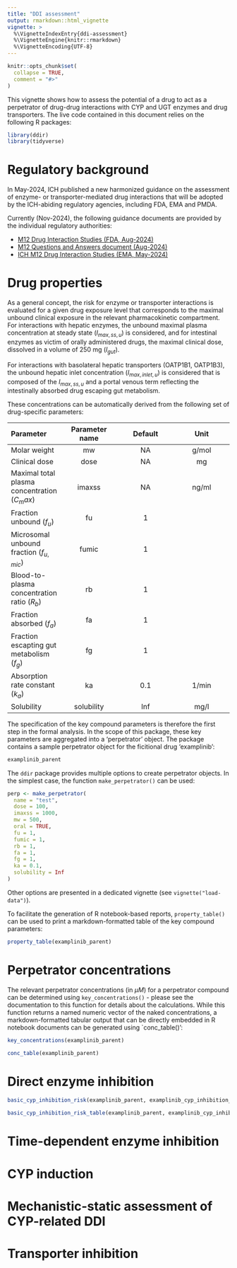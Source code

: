 ```yaml
---
title: "DDI assessment"
output: rmarkdown::html_vignette
vignette: >
  %\VignetteIndexEntry{ddi-assessment}
  %\VignetteEngine{knitr::rmarkdown}
  %\VignetteEncoding{UTF-8}
---
```


```r
knitr::opts_chunk$set(
  collapse = TRUE,
  comment = "#>"
)
```

This vignette shows how to assess the potential of a drug to act as a
perpetrator of drug-drug interactions with CYP and UGT enzymes and drug
transporters. The live code contained in this document relies on the following R
packages:

```r
library(ddir)
library(tidyverse)
```

# Regulatory background

In May-2024, ICH published a new harmonized guidance on the assessment of
enzyme- or transporter-mediated drug interactions that will be adopted by the
ICH-abiding regulatory agencies, including FDA, EMA and PMDA.

Currently (Nov-2024), the following guidance documents are provided by the
individual regulatory authorities:

* [M12 Drug Interaction Studies (FDA, Aug-2024)](https://www.fda.gov/media/161199/download)
* [M12 Questions and Answers document (Aug-2024)](https://www.fda.gov/media/180488/download?attachment)
* [ICH M12 Drug Interaction Studies (EMA, May-2024)](https://www.ema.europa.eu/en/documents/scientific-guideline/ich-m12-guideline-drug-interaction-studies-step-5_en.pdf)

# Drug properties

As a general concept, the risk for enzyme or transporter interactions is
evaluated for a given drug exposure level that corresponds to the maximal
unbound clinical exposure in the relevant pharmacokinetic compartment. For
interactions with hepatic enzymes, the unbound maximal plasma concentration at
steady state ($I_{max,ss,u}$) is considered, and for intestinal enzymes as
victim of orally administered drugs, the maximal clinical dose, dissolved in a
volume of 250 mg ($I_{gut}$).

For interactions with basolateral hepatic transporters (OATP1B1, OATP1B3), the
unbound hepatic inlet concentration ($I_{max,inlet,u}$) is considered that is
composed of the $I_{max,ss,u}$ and a portal venous term reflecting the
intestinally absorbed drug escaping gut metabolism.

These concentrations can be automatically derived from the following set of
drug-specific parameters:

| Parameter                                    | Parameter name | Default | Unit  |
| :---                                         | :---:          | :---:   | :---: |
| Molar weight                                 | mw             | NA      | g/mol |
| Clinical dose                                | dose           | NA      | mg    |
| Maximal total plasma concentration ($C_max$) | imaxss         | NA      | ng/ml |
| Fraction unbound ($f_u$)                     | fu             | 1       |       |
| Microsomal unbound fraction ($f_{u,mic}$)    | fumic          | 1       |       |
| Blood-to-plasma concentration ratio ($R_b$)  | rb             | 1       |       |
| Fraction absorbed ($f_a$)                    | fa             | 1       |       |
| Fraction escapting gut metabolism ($f_g$)    | fg             | 1       |       |
| Absorption rate constant ($k_a$)             | ka             | 0.1     | 1/min |
| Solubility                                   | solubility     | Inf     | mg/l  |

The specification of the key compound parameters is therefore the first step in
the formal analysis. In the scope of this package, these key parameters are
aggregated into a 'perpetrator' object. The package contains a sample
perpetrator object for the ficitional drug 'examplinib':

```r
examplinib_parent
```

The `ddir` package provides multiple options to create perpetrator objects. In the simplest case, the function `make_perpetrator()` can be used:

```r
perp <- make_perpetrator(
  name = "test",
  dose = 100,
  imaxss = 1000,
  mw = 500,
  oral = TRUE,
  fu = 1,
  fumic = 1,
  rb = 1,
  fa = 1,
  fg = 1,
  ka = 0.1,
  solubility = Inf
)
```

Other options are presented in a dedicated vignette (see
`vignette("load-data")`).

To facilitate the generation of R notebook-based reports, `property_table()` can
be used to print a markdown-formatted table of the key compound parameters:

```r
property_table(examplinib_parent)
```

# Perpetrator concentrations

The relevant perpetrator concentrations (in $\mu M$) for a perpetrator compound
can be determined using `key_concentrations()` - please see the documentation to
this function for details about the calculations. While this function returns a
named numeric vector of the naked concentrations, a markdown-formatted tabular
output that can be directly embedded in R notebook documents can be generated
using `conc_table()':

```r
key_concentrations(examplinib_parent)

conc_table(examplinib_parent)
```

# Direct enzyme inhibition

```r
basic_cyp_inhibition_risk(examplinib_parent, examplinib_cyp_inhibition_data)

basic_cyp_inhibition_risk_table(examplinib_parent, examplinib_cyp_inhibition_data)
```


# Time-dependent enzyme inhibition

# CYP induction

# Mechanistic-static assessment of CYP-related DDI

# Transporter inhibition





